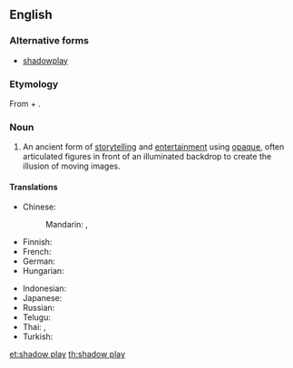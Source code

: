 ==English==

===Alternative forms===
* [[shadowplay]]

===Etymology===
From {{term|shadow}} + {{term|play}}.

===Noun===
{{wikipedia}}
{{en-noun}}

# An ancient form of [[storytelling]] and [[entertainment]] using [[opaque]], often articulated figures in front of an illuminated backdrop to create the illusion of moving images.

====Translations====
{{trans-top|form of storytelling using opaque figures in front of an illuminated backdrop}}
* Chinese:
*: Mandarin: {{t+|cmn|皮影戲|sc=Hani}}, {{t+|cmn|皮影戏|tr=píyǐngxì|sc=Hani}}
* Finnish: {{t|fi|varjoteatteri}}
* French: {{t|fr|théâtre d'ombres|m}}
* German: {{t+|de|Schattenspiel|n}}
* Hungarian: {{t|hu|árnyjáték}}
{{trans-mid}}
* Indonesian: {{t+|id|wayang}}
* Japanese: {{t|ja|影絵|tr=かげえ, kagee|sc=Jpan}}
* Russian: {{t|ru|театр теней|m|tr=teátr tenéj|sc=Cyrl}}
* Telugu: {{t|te|తోలుబొమ్మలాట|sc=Telu}}
* Thai: {{t|th|หนังตะลุง|tr=năng dtàloong}}, {{t|th|ตะลุง|tr=dtàloong}}
* Turkish: {{t+|tr|gölge oyunu}}
{{trans-bottom}}

[[et:shadow play]]
[[th:shadow play]]